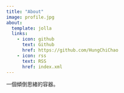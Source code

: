 ```yaml
---
title: "About"
image: profile.jpg
about:
  template: jolla
  links:
    - icon: github
      text: Github
      href: https://github.com/HungChiChao
    - icon: rss
      text: RSS
      href: index.xml
---
```


一個傾倒思緒的容器。

